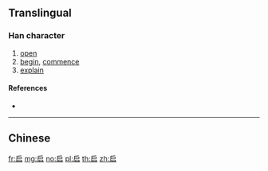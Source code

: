 {{character info/new}}
{{also|啓|啟}}
==Translingual==
{{Han simplified forms|啟|啓|启}}

===Han character===
{{Han char|rn=30|rad=口|as=04|sn=7|four=|canj=ISR|ids=⿸户口(GH),⿸戶口(TJK)}}

# [[open]]
# [[begin]], [[commence]]
# [[explain]]

====References====
* {{Han ref|kx=0178.210|dkj=03357|dj=0396.070|hdz=10594.100|uh=542F|ud=21551}}

----

==Chinese==
{{zh-see|啟}}

[[fr:启]]
[[mg:启]]
[[no:启]]
[[pl:启]]
[[th:启]]
[[zh:启]]